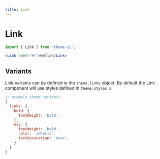 ```yaml
---
title: Link
---
```


# Link

```js
import { Link } from 'theme-ui';
```

```jsx
<Link href="#!">Hello</Link>
```

## Variants

Link variants can be defined in the `theme.links` object.
By default the Link component will use styles defined in `theme.styles.a`.

```js
// example theme variants
{
  links: {
    bold: {
      fontWeight: 'bold',
    },
    nav: {
      fontWeight: 'bold',
      color: 'inherit',
      textDecoration: 'none',
    }
  }
}
```
